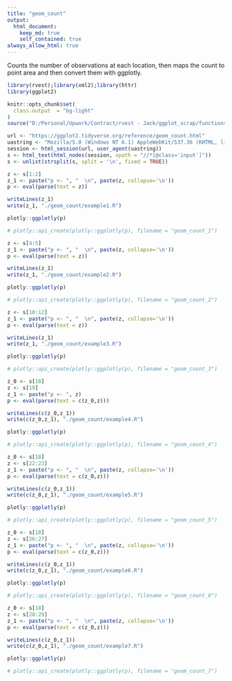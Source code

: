 ```yaml
---
title: "geom_count"
output: 
  html_document:
    keep_md: true
    self_contained: true
always_allow_html: true
---
```


Counts the number of observations at each location, then maps the count to point area and then convert them with ggplotly.

```r
library(rvest);library(xml2);library(httr)
library(ggplot2)

knitr::opts_chunk$set(
  class.output  = "bg-light"
)
source("D:/Personal/Upwork/Contract/rvest - Jack/ggplot_scrap/functions.R")
```

```r
url <- "https://ggplot2.tidyverse.org/reference/geom_count.html"
uastring <- "Mozilla/5.0 (Windows NT 6.1) AppleWebKit/537.36 (KHTML, like Gecko) Chrome/88.0.4324.190 Safari/537.36"
session <- html_session(url, user_agent(uastring))
s <- html_text(html_nodes(session, xpath = "//*[@class='input']"))
s <- unlist(strsplit(s, split = '\n', fixed = TRUE))
```

```r
z <- s[1:2]
z_1 <- paste("p <- ", "  \n", paste(z, collapse='\n'))
p <- eval(parse(text = z))
```

```r
writeLines(z_1)
write(z_1, "./geom_count/example1.R")
```

```r
plotly::ggplotly(p)
```

```r
# plotly::api_create(plotly::ggplotly(p), filename = "geom_count_1")
```

```r
z <- s[4:5]
z_1 <- paste("p <- ", "  \n", paste(z, collapse='\n'))
p <- eval(parse(text = z))
```

```r
writeLines(z_1)
write(z_1, "./geom_count/example2.R")
```

```r
plotly::ggplotly(p)
```

```r
# plotly::api_create(plotly::ggplotly(p), filename = "geom_count_2")
```

```r
z <- s[10:12]
z_1 <- paste("p <- ", "  \n", paste(z, collapse='\n'))
p <- eval(parse(text = z))
```

```r
writeLines(z_1)
write(z_1, "./geom_count/example3.R")
```

```r
plotly::ggplotly(p)
```

```r
# plotly::api_create(plotly::ggplotly(p), filename = "geom_count_3")
```

```r
z_0 <- s[18]
z <- s[19]
z_1 <- paste("p <- ", z)
p <- eval(parse(text = c(z_0,z)))
```

```r
writeLines(c(z_0,z_1))
write(c(z_0,z_1), "./geom_count/example4.R")
```

```r
plotly::ggplotly(p)
```

```r
# plotly::api_create(plotly::ggplotly(p), filename = "geom_count_4")
```

```r
z_0 <- s[18]
z <- s[22:23]
z_1 <- paste("p <- ", "  \n", paste(z, collapse='\n'))
p <- eval(parse(text = c(z_0,z)))
```

```r
writeLines(c(z_0,z_1))
write(c(z_0,z_1), "./geom_count/example5.R")
```

```r
plotly::ggplotly(p)
```

```r
# plotly::api_create(plotly::ggplotly(p), filename = "geom_count_5")
```

```r
z_0 <- s[18]
z <- s[26:27]
z_1 <- paste("p <- ", "  \n", paste(z, collapse='\n'))
p <- eval(parse(text = c(z_0,z)))
```

```r
writeLines(c(z_0,z_1))
write(c(z_0,z_1), "./geom_count/example6.R")
```

```r
plotly::ggplotly(p)
```

```r
# plotly::api_create(plotly::ggplotly(p), filename = "geom_count_6")
```

```r
z_0 <- s[18]
z <- s[28:29]
z_1 <- paste("p <- ", "  \n", paste(z, collapse='\n'))
p <- eval(parse(text = c(z_0,z)))
```

```r
writeLines(c(z_0,z_1))
write(c(z_0,z_1), "./geom_count/example7.R")
```

```r
plotly::ggplotly(p)
```

```r
# plotly::api_create(plotly::ggplotly(p), filename = "geom_count_7")
```